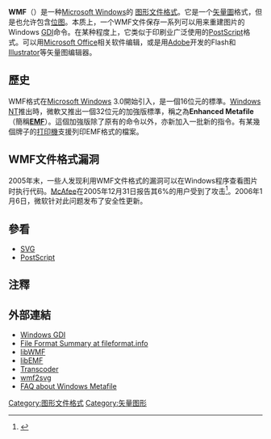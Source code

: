 {{refimprove|time=2013-09-17T16:14:38+00:00}}
{{noteTA
|G1=IT
|G2=Windows
}}
{{Other uses|subject2=WMF|WMF}}
{{Infobox file format
| name = Windows Metafile
| extension  = </code><code>.wmf</code>, <code>.emf</code>, <code>.wmz</code>, <code>.emz</code>
| mime       = </code><code>image/wmf</code>, <code>image/emf
| owner = [[Microsoft|Microsoft]]
| genre = [[图像文件格式|图像文件格式]]
| creatorcode =
| containerfor =
| containedby =
| extendedfrom =
| extendedto =
}}
'''WMF'''（{{lang|en|'''W'''indows '''M'''eta'''f'''ile}}）是一种[[Microsoft_Windows|Microsoft Windows]]的
[[图形文件格式|图形文件格式]]。它是一个[[矢量圖|矢量圖]]格式，但是也允许包含[[位图|位图]]。本质上，一个WMF文件保存一系列可以用来重建图片的Windows [[图形设备接口|GDI]]命令。在某种程度上，它类似于印刷业广泛使用的[[PostScript|PostScript]]格式。可以用[[Microsoft_Office|Microsoft Office]]相关软件编辑，或是用[[Adobe|Adobe]]开发的Flash和[[Illustrator|Illustrator]]等矢量图编辑器。

== 歷史 ==
WMF格式在[[Microsoft_Windows|Microsoft Windows]] 3.0開始引入，是一個16位元的標準。[[Windows_NT|Windows NT]]推出時，微軟又推出一個32位元的加強版標準，稱之為'''Enhanced Metafile'''（簡稱'''[[EMF|EMF]]'''）。這個加強版除了原有的命令以外，亦新加入一批新的指令。有某幾個牌子的[[打印機|打印機]]支援列印EMF格式的檔案。

== WMF文件格式漏洞 ==
{{main|WMF文件格式漏洞}}

2005年末，一些人发现利用WMF文件格式的漏洞可以在Windows程序查看图片时执行代码。[[McAfee|McAfee]]在2005年12月31日报告其6%的用户受到了攻击<ref>{{Cite web |url=http://isc.sans.org/diary.php?storyid=992 |title=存档副本 |access-date=2006-01-02 |archive-date=2006-10-18 |archive-url=https://web.archive.org/web/20061018052753/http://isc.sans.org/diary.php?storyid=992 }}</ref>。2006年1月6日，微软针对此问题发布了安全性更新。

== 參看 ==
* [[SVG|SVG]]
* [[PostScript|PostScript]]

==注釋==
<references />

== 外部連結 ==
* [http://msdn.microsoft.com/library/default.asp?url=/library/en-us/gdi/metafile_0hmb.asp Windows GDI]
* [http://www.fileformat.info/format/wmf/ File Format Summary at fileformat.info] {{Wayback|url=http://www.fileformat.info/format/wmf/ |date=20090221020428 }}
* [http://wvware.sourceforge.net/libwmf.html libWMF] {{Wayback|url=http://wvware.sourceforge.net/libwmf.html |date=20220507055918 }}
* [http://libemf.sourceforge.net/ libEMF] {{Wayback|url=http://libemf.sourceforge.net/ |date=20211219143254 }}
* [http://xml.apache.org/batik/javadoc/org/apache/batik/transcoder/wmf/tosvg/package-summary.html Transcoder] {{Wayback|url=http://xml.apache.org/batik/javadoc/org/apache/batik/transcoder/wmf/tosvg/package-summary.html |date=20060209035649 }}
* [http://www.blackdirt.com/graphics/svg/ wmf2svg] {{Wayback|url=http://www.blackdirt.com/graphics/svg/ |date=20220328222857 }}
* [http://www.companionsoftware.com/PR/WMRC/WindowsMetafileFaq.html FAQ about Windows Metafile] {{Wayback|url=http://www.companionsoftware.com/PR/WMRC/WindowsMetafileFaq.html |date=20080706123632 }}

[[Category:图形文件格式|Category:图形文件格式]]
[[Category:矢量图形|Category:矢量图形]]